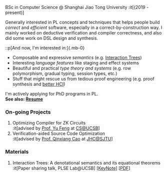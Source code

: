 BSc in Computer Science @ Shanghai Jiao Tong University :it[(2019 - present)]

Generally interested in PL concepts and techniques that helps people build *correct* and *efficient* software, especially in a correct-by-construction way. I mainly worked on deductive verification and compiler correctness, and also did some work on DSL design and synthesis.

::p[And now, I'm interested in:]{.mb-0}
- Composable and expressive *semantics* (e.g. [Interaction Trees](https://dl.acm.org/doi/10.1145/3371119))
- Interesting *language features* like staging and effect systems
- Beautiful and practical *type theory and systems* (e.g. row polymorphism, gradual typing, session types, etc.)
- Stuff that might rescue us from tedious proof engineering (e.g. proof synthesis and [better HCI](https://hazel.org/))

I'm actively applying for PhD programs in PL.\
**See also: [Resume](resume.pdf)**

### On-going Projects

1. Optimizing Compiler for ZK Circuits\
:it[advised by [Prof. Yu Feng](https://fredfeng.github.io/) at [CS@UCSB](https://www.cs.ucsb.edu/)]
2. Verification-aided Source Code Optimization\
:it[advised by [Prof. Qinxiang Cao](https://jhc.sjtu.edu.cn/people/members/faculty/qinxiang-cao.html) at [JHC@SJTU](https://jhc.sjtu.edu.cn/)]

### Materials

1. Interaction Trees: A denotational semantics and its equational theorems\
:it[Paper sharing talk, PLSE Lab@UCSB]  \[[KeyNote](itree_pl_lunch.key)] \[[PDF](itree_pl_lunch.pdf)]
